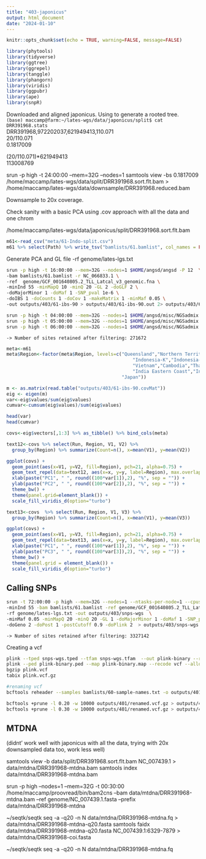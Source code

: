 ```yaml
---
title: "403-japonicus"
output: html_document
date: "2024-01-10"
---
```


```r
knitr::opts_chunk$set(echo = TRUE, warning=FALSE, message=FALSE)
```

```r
library(phytools)
library(tidyverse)
library(ggtree)
library(ggrepel)
library(tanggle)
library(phangorn)
library(viridis)
library(ggpubr)
library(ape)
library(snpR)
```


Downloaded and aligned japonicus. Using to generate a rooted tree.     
`(base) maccamp@farm:~/lates-wgs/data/japonicus/split$ cat DRR391968.stats`     
DRR391968,972202037,621949413,110.071     
20/110.071     
0.1817009     

(20/110.071)*621949413      
113008769     

srun -p high -t 24:00:00 --mem=32G --nodes=1 samtools view -bs 0.1817009 /home/maccamp/lates-wgs/data/split/DRR391968.sort.flt.bam > /home/maccamp/lates-wgs/data/downsample/DRR391968.reduced.bam


Downsample to 20x coverage.

Check sanity with a basic PCA using .cov approach with all the data and one chrom

/home/maccamp/lates-wgs/data/japonicus/split/DRR391968.sort.flt.bam

```r
m61<-read_csv("meta/61-Indo-split.csv")
m61 %>% select(Path) %>% write_tsv("bamlists/61.bamlist", col_names = FALSE)
```


Generate PCA and GL file
-rf genome/lates-lgs.txt 


```sh
srun -p high -t 16:00:00 --mem=32G --nodes=1 $HOME/angsd/angsd -P 12  \
-bam bamlists/61.bamlist -r NC_066833.1 \
-ref  genome/GCF_001640805.2_TLL_Latcal_v3_genomic.fna \
-minInd 55 -minMapQ 10 -minQ 20 -GL 2 -doGLF 2 \
-doMajorMinor 1 -doMaf 1 -SNP_pval 1e-6 \
-doIBS 1 -doCounts 1 -doCov 1 -makeMatrix 1 -minMaf 0.05 \
-out outputs/403/61-ibs-90 > outputs/403/61-ibs-90.out 2> outputs/403/61-ibs-90.err &

srun -p high -t 04:00:00 --mem=32G --nodes=1 $HOME/angsd/misc/NGSadmix -P 12 -likes outputs/403/61-ibs-90.beagle.gz -K 2 -o outputs/403/61-K2 &
srun -p high -t 05:00:00 --mem=32G --nodes=1 $HOME/angsd/misc/NGSadmix -P 12 -likes outputs/403/61-ibs-90.beagle.gz -K 3 -o outputs/403/61-K3 &
srun -p high -t 06:00:00 --mem=32G --nodes=1 $HOME/angsd/misc/NGSadmix -P 12 -likes outputs/403/61-ibs-90.beagle.gz -K 4 -o outputs/403/61-K4 &

```


	-> Number of sites retained after filtering: 271672 



```r
meta<-m61
meta$Region<-factor(meta$Region, levels=c("Queensland","Northern Territory","Papua New Guinea",
                                              "Indonesia-K","Indonesia-SJ","Indonesia-SU","Philippines",
                                              "Vietnam","Cambodia","Thailand", "Bangladesh",
                                              "India Eastern Coast","India Western Coast",
                                          "Japan"))

m <- as.matrix(read.table("outputs/403/61-ibs-90.covMat"))
eig <- eigen(m)
var<-eig$values/sum(eig$values)
cumvar<-cumsum(eig$values)/sum(eig$values)

head(var)
head(cumvar)
```


```r
covs<-eig$vectors[,1:3] %>% as_tibble() %>% bind_cols(meta)

text12<-covs %>% select(Run, Region, V1, V2) %>%
  group_by(Region) %>% summarize(Count=n(), x=mean(V1), y=mean(V2))

ggplot(covs) +
  geom_point(aes(x=V1, y=V2, fill=Region), pch=21, alpha=0.75) +
  geom_text_repel(data=text12, aes(x=x, y=y, label=Region), max.overlaps = Inf) +
  xlab(paste("PC1", " ", round((100*var[1]),2), "%", sep = "")) +
  ylab(paste("PC2", " ", round((100*var[2]),2), "%", sep = "")) +
  theme_bw() +
  theme(panel.grid=element_blank()) +
  scale_fill_viridis_d(option="turbo")
```

```r
text13<-covs  %>% select(Run, Region, V1, V3) %>%
  group_by(Region) %>% summarize(Count=n(), x=mean(V1), y=mean(V3))

ggplot(covs) +
  geom_point(aes(x=V1, y=V3, fill=Region), pch=21, alpha=0.75) +
  geom_text_repel(data=text13, aes(x=x, y=y, label=Region), max.overlaps = Inf) +
  xlab(paste("PC1", " ", round((100*var[1]),2), "%", sep = "")) +
  ylab(paste("PC3", " ", round((100*var[3]),2), "%", sep = "")) +
  theme_bw() +
  theme(panel.grid = element_blank()) +
  scale_fill_viridis_d(option="turbo")
```


## Calling SNPs

```sh
srun -t 72:00:00 -p high --mem=32G --nodes=1 --ntasks-per-node=1 --cpus-per-task=12 $HOME/angsd/angsd -nthreads 24 \
-minInd 55 -bam bamlists/61.bamlist -ref genome/GCF_001640805.2_TLL_Latcal_v3_genomic.fna \
-rf genome/lates-lgs.txt -out outputs/403/snps-wgs  \
-minMaf 0.05 -minMapQ 20 -minQ 20 -GL 1 -doMajorMinor 1 -doMaf 1 -SNP_pval 1e-6 \
-doGeno 2 -doPost 1 -postCutoff 0.9 -doPlink 2  > outputs/403/snps-wgs.out 2> outputs/403/snps-wgs.err &

```
	-> Number of sites retained after filtering: 3327142 

Creating a vcf

```sh
plink --tped snps-wgs.tped --tfam snps-wgs.tfam  --out plink-binary --recode --allow-extra-chr --noweb
plink --ped plink-binary.ped --map plink-binary.map --recode vcf --allow-extra-chr -out plink
bgzip plink.vcf 
tabix plink.vcf.gz

#renaming vcf
bcftools reheader --samples bamlists/60-sample-names.txt -o outputs/401/renamed.vcf.gz outputs/401/plink.vcf.gz

bcftools +prune -l 0.20 -w 10000 outputs/401/renamed.vcf.gz > outputs/401/pruned.vcf
bcftools +prune -l 0.30 -w 10000 outputs/401/renamed.vcf.gz > outputs/401/pruned-03.vcf
```



## MTDNA

(didnt' work well with japonicus with all the data, trying with 20x downsampled data too, work less well)

samtools view -b data/split/DRR391968.sort.flt.bam NC_007439.1 > data/mtdna/DRR391968-mtdna.bam
samtools index data/mtdna/DRR391968-mtdna.bam

srun -p high --nodes=1 --mem=32G -t 00:30:00 /home/maccamp/proovread/bin/bam2cns --bam data/mtdna/DRR391968-mtdna.bam --ref genome/NC_007439.1.fasta --prefix data/mtdna/DRR391968-mtdna

 ~/seqtk/seqtk seq -a -q20 -n N data/mtdna/DRR391968-mtdna.fq > data/mtdna/DRR391968-mtdna-q20.fasta
samtools faidx data/mtdna/DRR391968-mtdna-q20.fasta NC_007439.1:6329-7879 > data/mtdna/DRR391968-coi.fasta


~/seqtk/seqtk seq -a -q20 -n N data/mtdna/DRR391968-mtdna.fq 
